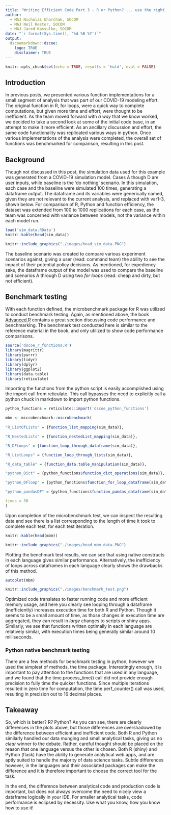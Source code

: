```yaml
---
title: "Writing Efficient Code Part 3 - R or Python? ... use the right tool for the right job!"
author: 
  - MAJ Nicholas Uhorchak, SOCOM
  - MAJ Neil Kester, SOCOM
  - MAJ Jared Kassulke, SOCOM
date: "`r format(Sys.time(), '%d %B %Y')`"
output: 
  dscoemarkdown::dscoe:
    logo: TRUE
    disclaimer: TRUE
---
```


```r
knitr::opts_chunk$set(echo = TRUE, results = 'hold', eval = FALSE)
```

## Introduction

In previous posts, we presented various function implementations for a small segment of analysis that was part of our COVID-19 modeling effort.  The original function in R, for loops, were a quick way to complete computations, but given more time and effort, were thought to be inefficient.  As the team moved forward with _a way_ that we know worked, we decided to take a second look at some of the initial code base, in an attempt to make it more efficient.  As an ancillary discussion and effort, the same code functionality was replicated various ways in python.  Once various implementations of the analysis were completed, the overall set of functions was benchmarked for comparison, resulting in this post.


## Background

Though not discussed in this post, the simulation data used for this example was generated from a COVID-19 simulation model.  Cases A though D are user inputs, while baseline is the 'do nothing' scenario.  In this simulation, each case and the baseline were simulated 100 times, generating a dataframe output.  The dataframe and its variables were generically named, given they are not relevant to the current analysis, and replaced with var1-3, shown below.  For comparison of R, Python and function efficiency, the dataset was extended from 100 to 1000 replications for each case, as the team was concerned with variance between models, not the variance within each model run.

```r
load('sim_data.RData')
knitr::kable(head(sim_data))
```

```r
knitr::include_graphics("./images/head_sim_data.PNG")
```

The baseline scenario was created to compare various experiment scenarios against, giving a user (read: command team) the ability to see the impact of their potential policy decisions.  As mentioned, for expediency sake, the dataframe output of the model was used to compare the baseline and scenarios A through D using two _for loops_ (read: cheap and dirty, but not efficient).  

## Benchmark testing

With each function defined, the microbenchmark package for R was utilized to conduct benchmark testing.  Again, as mentioned above, the book [Advanced R](http://adv-r.had.co.nz/Performance.html) contains a great section discussing code performance and benchmarking.  The benchmark test conducted here is similar to the reference material in the book, and only utilized to show code performance comparisons.
```r
source('dscoe_r_functions.R')
library(magrittr)
library(purrr)
library(tidyr)
library(dplyr)
library(ggplot2)
library(data.table)
library(reticulate)
```

Importing the functions from the python script is easily accomplished using the import call from reticulate.  This call bypasses the need to explicitly call a python chuck in markdown to import python functions.
```r
python_functions = reticulate::import('dscoe_python_functions')
```


```r
mbm <- microbenchmark::microbenchmark(
  
"R_ListOfLists" = {function_list_mapping(sim_data)},

"R_NestedLists" = {function_nestedList_mapping(sim_data)},

"R_DFLoops" = {function_loop_through_dataframe(sim_data)},

"R_ListLoops" = {function_loop_through_lists(sim_data)},

"R_data_table" = {function_data.table_manipulation(sim_data)},

"python_Dict" = {python_functions$function_dict_operations(sim_data)},

"python_DFloop" = {python_functions$function_for_loop_dataframe(sim_data)},

"python_pandasDF" = {python_functions$function_pandas_dataframe(sim_data)},

times = 30
)
```

Upon completion of the microbenchmark test, we can inspect the resulting data and see there is a list corresponding to the length of time it took to complete each test, for each test iteration.

```r
knitr::kable(head(mbm))
```

```r
knitr::include_graphics("./images/head_mbm_data.PNG")
```

Plotting the benchmark test results, we can see that using native constructs in each language gives similar performance.  Alternatively, the inefficiency of loops across dataframes in each language clearly shows the drawbacks of this method.

```r
autoplot(mbm)
```

```r
knitr::include_graphics("./images/benchmark_test.png")
```

Optimized code translates to faster running code and more efficient memory usage, and here you clearly see looping through a dataframe (inefficiently) increases execution time for both R and Python.  Though it seems to be a small amount of time, as those changes in execution time are aggregated, they can result in _large_ changes to scripts or shiny apps.  Similarly, we see that functions written optimally in each language are relatively similar, with execution times being generally similar around 10 milliseconds.

### Python native benchmark testing
There are a few methods for benchmark testing in python, however we used the simplest of methods, the time package.  Interestingly enough, it is important to pay attention to the functions that are used in any language, and we found that the time.process_time() call did not provide enough precision to fully time the quicker functions.  Since multiple iterations resulted in zero time for computation, the time.perf_counter() call was used, resulting in precision out to 16 decimal places.

## Takeaway

So, which is better?  R?  Python?  As you can see, there are clearly differences in the plots above, but those differences are overshadowed by the difference between efficient and inefficient code.  Both R and Python similarly handled our data munging and small analytical tasks, giving us no _clear_ winner to the debate.  Rather, careful thought should be placed on the reason that one language versus the other is chosen.  Both R (shiny) and Python (flask) have the ability to generate analytical web apps, and are aptly suited to handle the majority of data science tasks.  Subtle differences however, in the languages and their associated packages can make the difference and it is therefore important to choose the correct tool for the task.

In the end, the difference between analytical code and production code is important, but does not always overcome the need to nicely view a dataframe logically in your IDE.  For smaller analytical tasks, code performance is eclipsed by necessity.  Use what you know, how you know how to use it!
